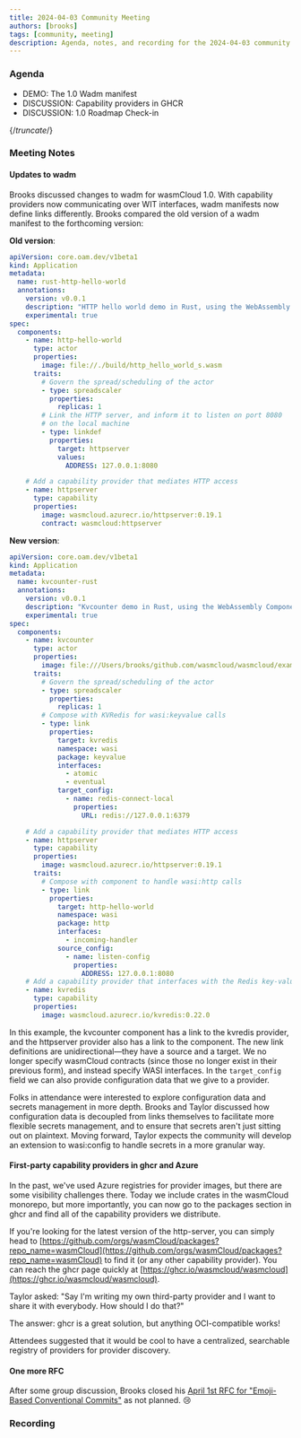 ```yaml
---
title: 2024-04-03 Community Meeting
authors: [brooks]
tags: [community, meeting]
description: Agenda, notes, and recording for the 2024-04-03 community meeting
---
```



### Agenda

- DEMO: The 1.0 Wadm manifest
- DISCUSSION: Capability providers in GHCR
- DISCUSSION: 1.0 Roadmap Check-in

{/*truncate*/}

### Meeting Notes

#### Updates to wadm

Brooks discussed changes to wadm for wasmCloud 1.0. With capability providers now communicating over WIT interfaces, wadm manifests now define links differently. Brooks compared the old version of a wadm manifest to the forthcoming version:

**Old version**:

```yaml
apiVersion: core.oam.dev/v1beta1
kind: Application
metadata:
  name: rust-http-hello-world
  annotations:
    version: v0.0.1
    description: "HTTP hello world demo in Rust, using the WebAssembly Component Model and WebAssembly Interfaces Types (WIT)"
    experimental: true
spec:
  components:
    - name: http-hello-world
      type: actor
      properties:
        image: file://./build/http_hello_world_s.wasm
      traits:
        # Govern the spread/scheduling of the actor
        - type: spreadscaler
          properties:
            replicas: 1
        # Link the HTTP server, and inform it to listen on port 8080
        # on the local machine
        - type: linkdef
          properties:
            target: httpserver
            values:
              ADDRESS: 127.0.0.1:8080

    # Add a capability provider that mediates HTTP access
    - name: httpserver
      type: capability
      properties:
        image: wasmcloud.azurecr.io/httpserver:0.19.1
        contract: wasmcloud:httpserver
```

**New version**:

```yaml
apiVersion: core.oam.dev/v1beta1
kind: Application
metadata:
  name: kvcounter-rust
  annotations:
    version: v0.0.1
    description: "Kvcounter demo in Rust, using the WebAssembly Component Model and WebAssembly Interfaces Types (WIT)"
    experimental: true
spec:
  components:
    - name: kvcounter
      type: actor
      properties:
        image: file:///Users/brooks/github.com/wasmcloud/wasmcloud/examples/rust/actors/http-hello-world/build/http_hello_world_s.wasm
      traits:
        # Govern the spread/scheduling of the actor
        - type: spreadscaler
          properties:
            replicas: 1
        # Compose with KVRedis for wasi:keyvalue calls
        - type: link
          properties:
            target: kvredis
            namespace: wasi
            package: keyvalue
            interfaces:
              - atomic
              - eventual
            target_config:
              - name: redis-connect-local
                properties:
                  URL: redis://127.0.0.1:6379

    # Add a capability provider that mediates HTTP access
    - name: httpserver
      type: capability
      properties:
        image: wasmcloud.azurecr.io/httpserver:0.19.1
      traits:
        # Compose with component to handle wasi:http calls
        - type: link
          properties:
            target: http-hello-world
            namespace: wasi
            package: http
            interfaces:
              - incoming-handler
            source_config:
              - name: listen-config
                properties:
                  ADDRESS: 127.0.0.1:8080
    # Add a capability provider that interfaces with the Redis key-value store
    - name: kvredis
      type: capability
      properties:
        image: wasmcloud.azurecr.io/kvredis:0.22.0
```

In this example, the kvcounter component has a link to the kvredis provider, and the httpserver provider also has a link to the component. The new link definitions are unidirectional&mdash;they have a source and a target. We no longer specify wasmCloud contracts (since those no longer exist in their previous form), and instead specify WASI interfaces. In the `target_config` field we can also provide configuration data that we give to a provider.

Folks in attendance were interested to explore configuration data and secrets management in more depth. Brooks and Taylor discussed how configuration data is decoupled from links themselves to facilitate more flexible secrets management, and to ensure that secrets aren't just sitting out on plaintext. Moving forward, Taylor expects the community will develop an extension to wasi:config to handle secrets in a more granular way.

#### First-party capability providers in ghcr and Azure

In the past, we've used Azure registries for provider images, but there are some visibility challenges there. Today we include crates in the wasmCloud monorepo, but more importantly, you can now go to the packages section in ghcr and find all of the capability providers we distribute.

If you're looking for the latest version of the http-server, you can simply head to [https://github.com/orgs/wasmCloud/packages?repo_name=wasmCloud](https://github.com/orgs/wasmCloud/packages?repo_name=wasmCloud) to find it (or any other capability provider). You can reach the ghcr page quickly at [https://ghcr.io/wasmcloud/wasmcloud](https://ghcr.io/wasmcloud/wasmcloud).

Taylor asked: "Say I'm writing my own third-party provider and I want to share it with everybody. How should I do that?"

The answer: ghcr is a great solution, but anything OCI-compatible works!

Attendees suggested that it would be cool to have a centralized, searchable registry of providers for provider discovery.

#### One more RFC

After some group discussion, Brooks closed his [April 1st RFC for "Emoji-Based Conventional Commits"](https://github.com/wasmCloud/wasmCloud/issues/1790) as not planned. :cry:

### Recording

<ReactPlayer url='https://www.youtube.com/watch?v=GimScJY9S-0' controls />
